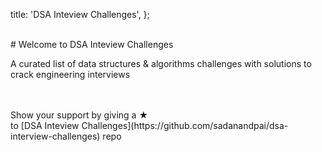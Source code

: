 
  title: 'DSA Inteview Challenges',
};

<div className="text-center">
<br/>
# Welcome to DSA Inteview Challenges

A curated list of data structures & algorithms challenges with solutions to crack engineering interviews

<HeroImg />
</div>

<Cards num={2}>
  <Cards.Card className="card" title="Difficulty" href="/difficulty/" />
  <Cards.Card className="card" title="Topics" href="/topics/" />
</Cards>

<br />
<br />

<div className="text-center">
  Show your support by giving a ★ <br /> to [DSA Inteview Challenges](https://github.com/sadanandpai/dsa-interview-challenges) repo
</div>
